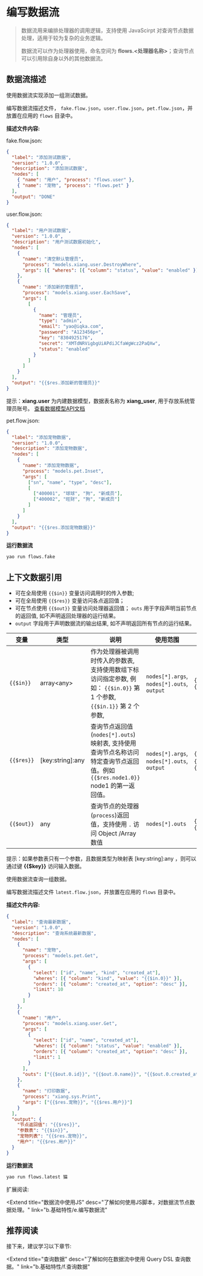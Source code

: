 # 编写数据流

<blockquote>
  <p>
    数据流用来编排处理器的调用逻辑，支持使用 JavaScirpt
    对查询节点数据处理，适用于较为复杂的业务逻辑。
  </p>
  <p>
    数据流可以作为处理器使用，命名空间为
    <strong>flows.&lt;处理器名称&gt;</strong>；查询节点可以引用除自身以外的其他数据流。
  </p>
</blockquote>

## 数据流描述

使用数据流实现添加一组测试数据。

编写数据流描述文件， `fake.flow.json`，`user.flow.json`，`pet.flow.json`，并放置在应用的 `flows` 目录中。

**描述文件内容:**

<Detail title="查看源码">

fake.flow.json:

```json
{
  "label": "添加测试数据",
  "version": "1.0.0",
  "description": "添加测试数据",
  "nodes": [
    { "name": "用户", "process": "flows.user" },
    { "name": "宠物", "process": "flows.pet" }
  ],
  "output": "DONE"
}
```

user.flow.json:

```json
{
  "label": "用户测试数据",
  "version": "1.0.0",
  "description": "用户测试数据初始化",
  "nodes": [
    {
      "name": "清空默认管理员",
      "process": "models.xiang.user.DestroyWhere",
      "args": [{ "wheres": [{ "column": "status", "value": "enabled" }] }]
    },
    {
      "name": "添加新的管理员",
      "process": "models.xiang.user.EachSave",
      "args": [
        [
          {
            "name": "管理员",
            "type": "admin",
            "email": "yao@iqka.com",
            "password": "A123456p+",
            "key": "8304925176",
            "secret": "XMTdNRVigbgUiAPdiJCfaWgWcz2PaQXw",
            "status": "enabled"
          }
        ]
      ]
    }
  ],
  "output": "{{$res.添加新的管理员}}"
}
```

<Notice type="success">
  提示：<strong>xiang.user</strong> 为内建数据模型，数据表名称为
  <strong>xiang_user</strong>, 用于存放系统管理员账号。 <a href="#">查看数据模型API文档</a>
</Notice>

pet.flow.json:

```json
{
  "label": "添加宠物数据",
  "version": "1.0.0",
  "description": "添加宠物数据",
  "nodes": [
    {
      "name": "添加宠物数据",
      "process": "models.pet.Inset",
      "args": [
        ["sn", "name", "type", "desc"],
        [
          ["400001", "球球", "狗", "新成员"],
          ["400002", "旺财", "狗", "新成员"]
        ]
      ]
    }
  ],
  "output": "{{$res.添加宠物数据}}"
}
```

</Detail>

**运行数据流**

```bash
yao run flows.fake
```

## 上下文数据引用

- 可在全局使用 `{{$in}}` 变量访问调用时的传入参数;
- 可在全局使用 `{{$res}}` 变量访问各点返回值；
- 可在节点使用 `{{$out}}` 变量访问处理器返回值； `outs` 用于字段声明当前节点的返回值, 如不声明返回处理器的运行结果。
- `output` 字段用于声明数据流的输出结果, 如不声明返回所有节点的运行结果。

| 变量       | 类型               | 说明                                                                                                                             | 使用范围                                   | 示例                                                          |
| ---------- | ------------------ | -------------------------------------------------------------------------------------------------------------------------------- | ------------------------------------------ | ------------------------------------------------------------- |
| `{{$in}}`  | array<any\>        | 作为处理器被调用时传入的参数表, 支持使用数组下标访问指定参数, 例如： `{{$in.0}}` 第 1 个参数, `{{$in.1}}` 第 2 个参数,           | `nodes[*].args`, `nodes[*].outs`, `output` | `{{$in}}`, `{{$in.0}}`,`{{$in.0.name}}`                       |
| `{{$res}}` | \[key:string\]:any | 查询节点返回值(`nodes[*].outs`) 映射表, 支持使用查询节点名称访问特定查询节点返回值。例如 `{{$res.node1.0}}` node1 的第一返回值。 | `nodes[*].args`, `nodes[*].outs`, `output` | `{{$res}}`, `{{$res.node1.0.name}}`, `{{$res.node2.manu_id}}` |
| `{{$out}}` | any                | 查询节点的处理器(`process`)返回值，支持使用 `.` 访问 Object /Array 数值                                                          | `nodes[*].outs`                            | `{{out}}`, `{{out.name}}`, `{{out.0}}`                        |

<Notice type="success">
  提示：如果参数表只有一个参数，且数据类型为映射表 [key:string]:any
  ，则可以通过键 <strong>&#123;&#123;$key&#125;&#125;</strong> 访问输入数据。
</Notice>

使用数据流查询一组数据。

编写数据流描述文件 `latest.flow.json`，并放置在应用的 `flows` 目录中。

**描述文件内容:**

<Detail title="查看源码">

```json
{
  "label": "查询最新数据",
  "version": "1.0.0",
  "description": "查询系统最新数据",
  "nodes": [
    {
      "name": "宠物",
      "process": "models.pet.Get",
      "args": [
        {
          "select": ["id", "name", "kind", "created_at"],
          "wheres": [{ "column": "kind", "value": "{{$in.0}}" }],
          "orders": [{ "column": "created_at", "option": "desc" }],
          "limit": 10
        }
      ]
    },
    {
      "name": "用户",
      "process": "models.xiang.user.Get",
      "args": [
        {
          "select": ["id", "name", "created_at"],
          "wheres": [{ "column": "status", "value": "enabled" }],
          "orders": [{ "column": "created_at", "option": "desc" }],
          "limit": 1
        }
      ],
      "outs": ["{{$out.0.id}}", "{{$out.0.name}}", "{{$out.0.created_at}}"]
    },
    {
      "name": "打印数据",
      "process": "xiang.sys.Print",
      "args": ["{{$res.宠物}}", "{{$res.用户}}"]
    }
  ],
  "output": {
    "节点返回值": "{{$res}}",
    "参数表": "{{$in}}",
    "宠物列表": "{{$res.宠物}}",
    "用户": "{{$res.用户}}"
  }
}
```

</Detail>

**运行数据流**

```bash
yao run flows.latest 猫
```

扩展阅读:

<Extend
  title="数据流中使用JS"
  desc="了解如何使用JS脚本，对数据流节点数据处理。"
  link="b.基础特性/e.编写数据流"
></Extend>

## 推荐阅读

接下来，建议学习以下章节:

<Extend
  title="查询数据"
  desc="了解如何在数据流中使用 Query DSL 查询数据。"
  link="b.基础特性/f.查询数据"
></Extend>

<Div style={{ display: "flex", justifyContent: "space-between" }}>
  <Link type="prev" title="使用处理器" link="b.基础特性/d.使用处理器"></Link>
  <Link type="next" title="查询数据" link="b.基础特性/f.查询数据"></Link>
</Div>
